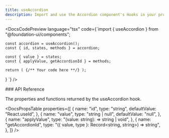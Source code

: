 ```yaml
---
title: useAccordion
description: Import and use the Accordion component's Hooks in your project.
---
```


<DocsCodePreview
  language="tsx"
  code={`import { useAccordion } from "@foundation-ui/components";

    const accordion = useAccordion();
    const { id, states, methods } = accordion;

    const { value } = states;
    const { applyValue, getAccordionId } = methods;

    return ( {/** Your code here **/} );

}
`} />

<DocsSection className="m-y-large-10">
### API Reference

<DocsTextBlock>
  <p>The properties and functions returned by the useAccordion hook.</p>
</DocsTextBlock>

</DocsSection>

<DocsPropsTable
  properties={[
    {
      name: "id",
      type: "string",
      defaultValue: "React.useId",
    },
    {
      name: "value",
      type: "string | null",
      defaultValue: "null",
    },
    {
      name: "applyValue",
      type: "(value: string): => string | void",
    },
    {
      name: "getAccordionId",
      type: "({ value, type }: Record<string, string>) => string",
    },
  ]}
/>

<DocsFooter
  prev="/docs/components-hooks/usage"
  next="/docs/components-hooks/use-checkbox"
/>
